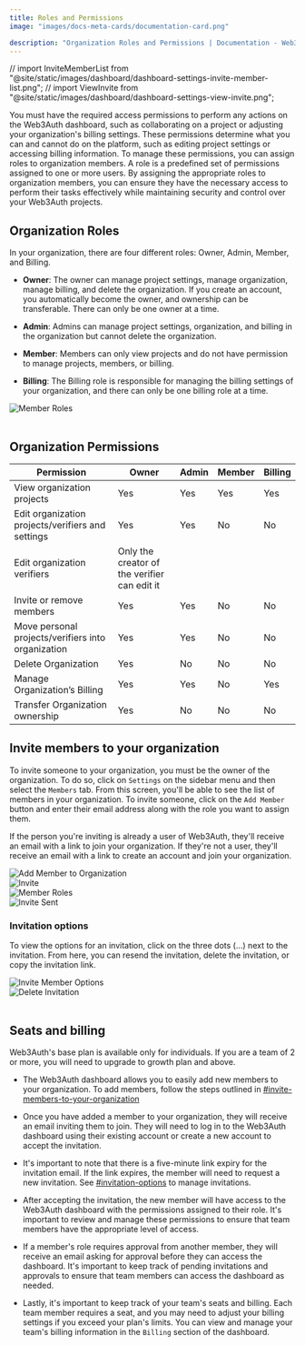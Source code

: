 ```yaml
---
title: Roles and Permissions
image: "images/docs-meta-cards/documentation-card.png"

description: "Organization Roles and Permissions | Documentation - Web3Auth"
---
```


// import InviteMemberList from "@site/static/images/dashboard/dashboard-settings-invite-member-list.png";
// import ViewInvite from "@site/static/images/dashboard/dashboard-settings-view-invite.png";

You must have the required access permissions to perform any actions on the Web3Auth dashboard, such
as collaborating on a project or adjusting your organization's billing settings. These permissions
determine what you can and cannot do on the platform, such as editing project settings or accessing
billing information. To manage these permissions, you can assign roles to organization members. A
role is a predefined set of permissions assigned to one or more users. By assigning the appropriate
roles to organization members, you can ensure they have the necessary access to perform their tasks
effectively while maintaining security and control over your Web3Auth projects.

## Organization Roles

In your organization, there are four different roles: Owner, Admin, Member, and Billing.

- **Owner**: The owner can manage project settings, manage organization, manage billing, and delete
  the organization. If you create an account, you automatically become the owner, and ownership can
  be transferable. There can only be one owner at a time.

- **Admin**: Admins can manage project settings, organization, and billing in the organization but
  cannot delete the organization.

- **Member**: Members can only view projects and do not have permission to manage projects, members,
  or billing.

- **Billing**: The Billing role is responsible for managing the billing settings of your
  organization, and there can only be one billing role at a time.

<div style={{ flexBasis: "300px", flexGrow: "1", textAlign: "center" }}>
  <img src={MemberRoles} style={{ alignSelf: "center", maxWidth: "100%" }} alt="Member Roles" />
</div>
<br />

## Organization Permissions

| Permission                                         | Owner                                        | Admin | Member | Billing |
| -------------------------------------------------- | -------------------------------------------- | ----- | ------ | ------- |
| View organization projects                         | Yes                                          | Yes   | Yes    | Yes     |
| Edit organization projects/verifiers and settings  | Yes                                          | Yes   | No     | No      |
| Edit organization verifiers                        | Only the creator of the verifier can edit it |
| Invite or remove members                           | Yes                                          | Yes   | No     | No      |
| Move personal projects/verifiers into organization | Yes                                          | Yes   | No     | No      |
| Delete Organization                                | Yes                                          | No    | No     | No      |
| Manage Organization’s Billing                      | Yes                                          | Yes   | No     | Yes     |
| Transfer Organization ownership                    | Yes                                          | No    | No     | No      |

## Invite members to your organization

To invite someone to your organization, you must be the owner of the organization. To do so, click
on `Settings` on the sidebar menu and then select the `Members` tab. From this screen, you'll be
able to see the list of members in your organization. To invite someone, click on the `Add Member`
button and enter their email address along with the role you want to assign them.

If the person you're inviting is already a user of Web3Auth, they'll receive an email with a link to
join your organization. If they're not a user, they'll receive an email with a link to create an
account and join your organization.

<div style={{ flexBasis: "300px", flexGrow: "1", textAlign: "center" }}>
  <img
    src={InviteButton}
    style={{ alignSelf: "center", maxWidth: "100%" }}
    alt="Add Member to Organization"
  />
</div>
<div style={{ flexBasis: "300px", flexGrow: "1", textAlign: "center" }}>
  <img src={InviteModal} style={{ alignSelf: "center", maxWidth: "100%" }} alt="Invite" />
</div>

<div style={{ flexBasis: "300px", flexGrow: "1", textAlign: "center" }}>
  <img src={MemberRoles} style={{ alignSelf: "center", maxWidth: "100%" }} alt="Member Roles" />
</div>

<div style={{ flexBasis: "300px", flexGrow: "1", textAlign: "center" }}>
  <img src={InviteSent} style={{ alignSelf: "center", maxWidth: "100%" }} alt="Invite Sent" />
</div>

### Invitation options

To view the options for an invitation, click on the three dots (…) next to the invitation. From
here, you can resend the invitation, delete the invitation, or copy the invitation link.

<div style={{ flexBasis: "300px", flexGrow: "1", textAlign: "center" }}>
  <img
    src={InviteMemberOptions}
    style={{ alignSelf: "center", maxWidth: "100%" }}
    alt="Invite Member Options"
  />
</div>

<div style={{ flexBasis: "300px", flexGrow: "1", textAlign: "center" }}>
  <img
    src={DeleteInvitation}
    style={{ alignSelf: "center", maxWidth: "100%" }}
    alt="Delete Invitation"
  />
</div>
<br />

## Seats and billing

Web3Auth's base plan is available only for individuals. If you are a team of 2 or more, you will
need to upgrade to growth plan and above.

- The Web3Auth dashboard allows you to easily add new members to your organization. To add members,
  follow the steps outlined in
  [#invite-members-to-your-organization](#invite-members-to-your-organization)

- Once you have added a member to your organization, they will receive an email inviting them to
  join. They will need to log in to the Web3Auth dashboard using their existing account or create a
  new account to accept the invitation.

- It's important to note that there is a five-minute link expiry for the invitation email. If the
  link expires, the member will need to request a new invitation. See
  [#invitation-options](#invitation-options) to manage invitations.

- After accepting the invitation, the new member will have access to the Web3Auth dashboard with the
  permissions assigned to their role. It's important to review and manage these permissions to
  ensure that team members have the appropriate level of access.

- If a member's role requires approval from another member, they will receive an email asking for
  approval before they can access the dashboard. It's important to keep track of pending invitations
  and approvals to ensure that team members can access the dashboard as needed.

- Lastly, it's important to keep track of your team's seats and billing. Each team member requires a
  seat, and you may need to adjust your billing settings if you exceed your plan's limits. You can
  view and manage your team's billing information in the `Billing` section of the dashboard.
